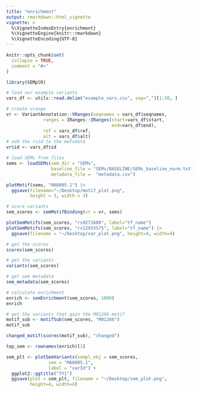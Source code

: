 ```yaml
---
title: "enrichment"
output: rmarkdown::html_vignette
vignette: >
  %\VignetteIndexEntry{enrichment}
  %\VignetteEngine{knitr::rmarkdown}
  %\VignetteEncoding{UTF-8}
---
```


```r
knitr::opts_chunk$set(
  collapse = TRUE,
  comment = "#>"
)
```

```r
library(SEMplR)
```

```r
# load our example variants
vars_df <- utils::read.delim("example_vars.csv", sep=",")[1:50, ]

# create vrange
vr <- VariantAnnotation::VRanges(seqnames = vars_df$seqnames,
              ranges = IRanges::IRanges(start=vars_df$start,
                                        end=vars_df$end),
              ref = vars_df$ref,
              alt = vars_df$alt)
# add the rsid to the metadata
vr$id <- vars_df$id
```

```r
# load SEMs from files
sems <- loadSEMs(sem_dir = "SEMs",
                 baseline_file = "SEMs/BASELINE/SEMs_baseline_norm.txt",
                 metadata_file =  "metadata.csv")
```

```r
plotMotif(sems, "MA0095.1") |> 
  ggsave(filename="~/Desktop/motif_plot.png",
         height = 3, width = 3)
```


```r
# score variants
sem_scores <- semMotifBinding(vr = vr, sems)
```

```r
plotSemMotifs(sem_scores, "rs9271608", label="tf_name")
plotSemMotifs(sem_scores, "rs12933575", label="tf_name") |>
  ggsave(filename = "~/Desktop/var_plot.png", height=4, width=4)
```


```r
# get the scores
scores(sem_scores)

# get the variants
variants(sem_scores)

# get sem metadata
sem_metadata(sem_scores)
```

```r
# calculate enrichment
enrich <- semEnrichment(sem_scores, 1000)
enrich
```

```r
# get the variants that gain the M01266 motif
motif_sub <- motifSub(sem_scores, "M01266")
motif_sub
```

```r
changed_motif(scores(motif_sub), "changed")
```

```r
top_sem <- rownames(enrich)[1]

sem_plt <- plotSemVariants(sempl_obj = sem_scores, 
                sem = "MA0095.1", 
                label = "varId") +
  ggplot2::ggtitle("YY1")
  ggsave(plot = sem_plt, filename = "~/Desktop/sem_plot.png",
         height=4, width=4)
```

